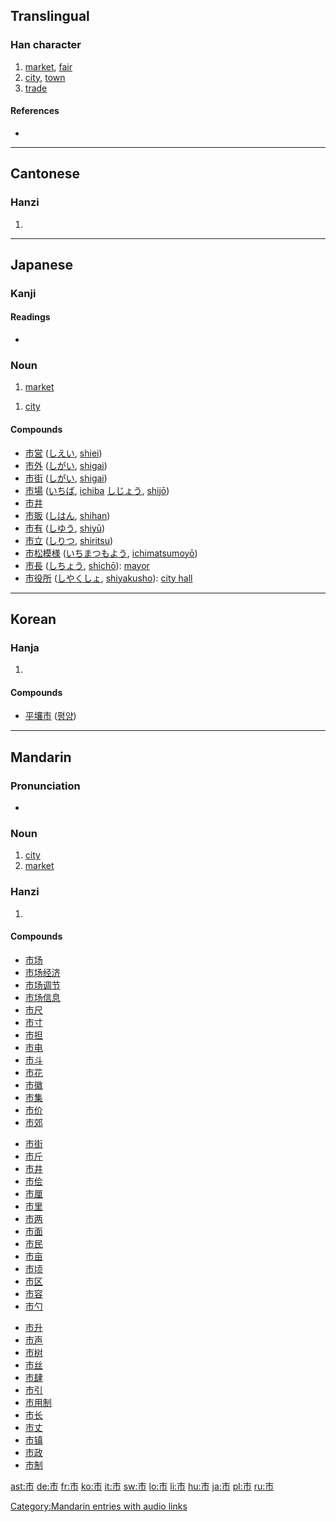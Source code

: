 ==Translingual==

===Han character===
{{Han char|rn=50|rad=巾|as=02|sn=5|four=0022<sub>7</sub>|canj=卜中月 (YLB)|ids=⿱[[亠]][[巾]]}}

# [[market]], [[fair]]
# [[city]], [[town]]
# [[trade]]

====References====
* {{Han ref|kx=0328.030|dkj=08775|dj=0632.130|hdz=10729.050|uh=5E02|ud=24066|bh=A5AB|bd=42411}}

----

==Cantonese==

===Hanzi===
{{yue-hanzi|jyut=|y=si5}}

# {{defn|Cantonese}}

----

==Japanese==

===Kanji===
{{ja-kanji|grade=2|rs=巾02}}

====Readings====
* {{ja-readings|on=[[し]] ([[shi]])|kun=[[いち]] ([[ichi]])}}

===Noun===
{{ja-noun|k|hira=いち|rom=ichi}}

# [[market]]
{{ja-noun|k|hira=し|rom=shi}}
# [[city]]

====Compounds====
* [[市営]] ([[しえい]], [[shiei]])
* [[市外]] ([[しがい]], [[shigai]])
* [[市街]] ([[しがい]], [[shigai]])
* [[市場]] ([[いちば]], [[ichiba]] [[しじょう]], [[shijō]])
* [[市井]]
* [[市販]] ([[しはん]], [[shihan]])
* [[市有]] ([[しゆう]], [[shiyū]])
* [[市立]] ([[しりつ]], [[shiritsu]])
* [[市松模様]] ([[いちまつもよう]], [[ichimatsumoyō]])
* [[市長]] ([[しちょう]], [[shichō]]): [[mayor]]
* [[市役所]] ([[しやくしょ]], [[shiyakusho]]): [[city hall]]

----

==Korean==

===Hanja===
{{ko-hanja|hangeul=[[시]]|eumhun=저자|rv=si|mr=si}}

# {{defn|Korean}}

====Compounds====
* [[平壤市]] ([[평양]])

----

==Mandarin==

===Pronunciation===
*{{audio|zh-shì.ogg|audio}}

===Noun===
{{cmn-noun|ts|pin=shì|pint=shi4|rs=巾02}}

# [[city]]
# [[market]]

===Hanzi===
{{cmn-hanzi|pin=[[shì]] ([[shi4]])|wg=shih<sup>4</sup>}}

# {{defn|Mandarin}}

====Compounds====
{{top3}}
* [[市场]]
* [[市场经济]]
* [[市场调节]]
* [[市场信息]]
* [[市尺]]
* [[市寸]]
* [[市担]]
* [[市电]]
* [[市斗]]
* [[市花]]
* [[市徽]]
* [[市集]]
* [[市价]]
* [[市郊]]
{{mid3}}
* [[市街]]
* [[市斤]]
* [[市井]]
* [[市侩]]
* [[市厘]]
* [[市里]]
* [[市两]]
* [[市面]]
* [[市民]]
* [[市亩]]
* [[市顷]]
* [[市区]]
* [[市容]]
* [[市勺]]
{{mid3}}
* [[市升]]
* [[市声]]
* [[市树]]
* [[市丝]]
* [[市肆]]
* [[市引]]
* [[市用制]]
* [[市长]]
* [[市丈]]
* [[市镇]]
* [[市政]]
* [[市制]]
{{bottom}}

[[Category:Mandarin entries with audio links]]

[[ast:市]]
[[de:市]]
[[fr:市]]
[[ko:市]]
[[it:市]]
[[sw:市]]
[[lo:市]]
[[li:市]]
[[hu:市]]
[[ja:市]]
[[pl:市]]
[[ru:市]]